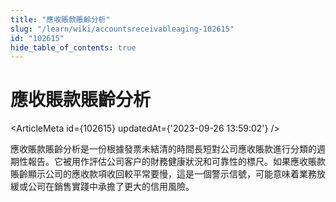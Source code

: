 ```yaml
---
title: "應收賬款賬齡分析"
slug: "/learn/wiki/accountsreceivableaging-102615"
id: "102615"
hide_table_of_contents: true
---
```



# 應收賬款賬齡分析

<ArticleMeta id={102615} updatedAt={'2023-09-26 13:59:02'} />
<div className='border-solid border-b border-t-0 my-4 border-[var(--ifm-color-gray-300)]' />

應收賬款賬齡分析是一份根據發票未結清的時間長短對公司應收賬款進行分類的週期性報告。它被用作評估公司客户的財務健康狀況和可靠性的標尺。如果應收賬款賬齡顯示公司的應收款項收回較平常要慢，這是一個警示信號，可能意味着業務放緩或公司在銷售實踐中承擔了更大的信用風險。
